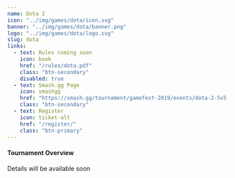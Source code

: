 ---
name: Dota 2
icon: "../img/games/dota/icon.svg"
banner: "../img/games/dota/banner.png"
logo: "../img/games/dota/logo.svg"
slug: dota
links:
  - text: Rules coming soon
    icon: book
    href: "/rules/dota.pdf"
    class: "btn-secondary"
    disabled: true
  - text: Smash.gg Page
    icon: smashgg
    href: "https://smash.gg/tournament/gamefest-2019/events/dota-2-5v5-byoc"
    class: "btn-secondary"
  - text: Register
    icon: ticket-alt
    href: "/register/"
    class: "btn-primary"
---

#### Tournament Overview

Details will be available soon

